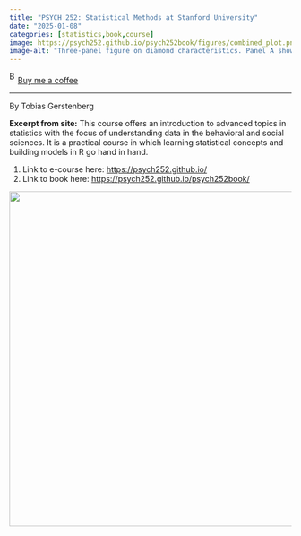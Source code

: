 ```yaml
---
title: "PSYCH 252: Statistical Methods at Stanford University"
date: "2025-01-08"
categories: [statistics,book,course]
image: https://psych252.github.io/psych252book/figures/combined_plot.png
image-alt: "Three-panel figure on diamond characteristics. Panel A shows density plots of diamond widths by color grade (D to J). Panel B displays a heatmap of average carat values by clarity and color. Panel C presents a bar chart of average price in USD across cut qualities from fair to ideal."
---
```


<link href="https://fonts.googleapis.com/css?family=Cookie" rel="stylesheet"><a class="bmc-button" target="_blank" href="https://www.buymeacoffee.com/JoscelinRocha">![Buy me a coffee](https://cdn.buymeacoffee.com/buttons/bmc-new-btn-logo.svg){alt="Buy me a coffee" width="15" height="21"}Buy me a coffee</a>

------------------------------------------------------------------------

By Tobias Gerstenberg

**Excerpt from site:** This course offers an introduction to advanced topics in statistics with the focus of understanding data in the behavioral and social sciences. It is a practical course in which learning statistical concepts and building models in R go hand in hand.

1.  Link to e-course here: <https://psych252.github.io/>
2.  Link to book here: <https://psych252.github.io/psych252book/>

![](https://psych252.github.io/psych252book/figures/combined_plot.png){fig-alt="Three-panel figure on diamond characteristics. Panel A shows density plots of diamond widths by color grade (D to J). Panel B displays a heatmap of average carat values by clarity and color. Panel C presents a bar chart of average price in USD across cut qualities from fair to ideal." width="598"}
